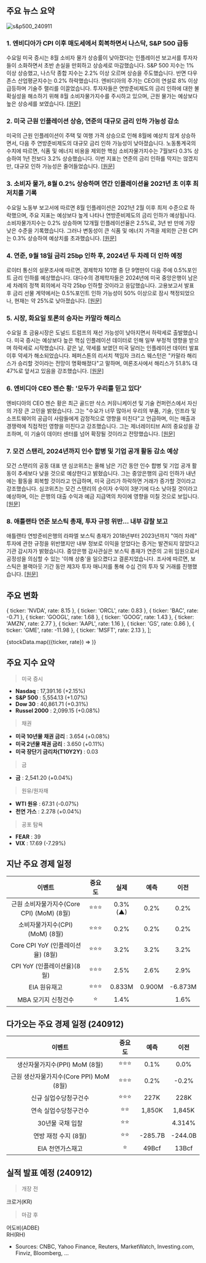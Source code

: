 ## 주요 뉴스 요약

![s&p500_240911](/map/240911.png)

### 1. **엔비디아가 CPI 이후 매도세에서 회복하면서 나스닥, S&P 500 급등**

수요일 미국 증시는 8월 소비자 물가 상승률이 낮아졌다는 인플레이션 보고서를 투자자들이 소화하면서 초반 손실을 만회하고 상승세로 마감했습니다. S&P 500 지수는 1% 이상 상승했고, 나스닥 종합 지수는 2.2% 이상 오르며 상승을 주도했습니다. 반면 다우존스 산업평균지수는 0.2% 하락했습니다. 엔비디아의 주가는 CEO의 연설로 8% 이상 급등하며 기술주 랠리를 이끌었습니다. 투자자들은 연방준비제도의 금리 인하에 대한 불확실성을 해소하기 위해 8월 소비자물가지수를 주시하고 있으며, 근원 물가는 예상보다 높은 상승세를 보였습니다. [[원문]](https://finance.yahoo.com/news/live/stock-market-today-nasdaq-sp-500-surge-as-nvidia-leads-bounce-back-from-post-cpi-sell-off-111124570.html)

### 2. **미국 근원 인플레이션 상승, 연준의 대규모 금리 인하 가능성 감소**

미국의 근원 인플레이션이 주택 및 여행 가격 상승으로 인해 8월에 예상치 않게 상승하면서, 다음 주 연방준비제도의 대규모 금리 인하 가능성이 낮아졌습니다. 노동통계국의 수치에 따르면, 식품 및 에너지 비용을 제외한 핵심 소비자물가지수는 7월보다 0.3% 상승하여 1년 전보다 3.2% 상승했습니다. 이번 지표는 연준의 금리 인하를 막지는 않겠지만, 대규모 인하 가능성은 줄어들었습니다. [[원문]](https://www.bloomberg.com/news/articles/2024-09-11/core-us-inflation-picks-up-as-housing-costs-continue-to-rise?srnd=phx-markets)

### 3. **소비자 물가, 8월 0.2% 상승하며 연간 인플레이션율 2021년 초 이후 최저치를 기록**

수요일 노동부 보고서에 따르면 8월 인플레이션은 2021년 2월 이후 최저 수준으로 하락했으며, 주요 지표는 예상보다 높게 나타나 연방준비제도의 금리 인하가 예상됩니다. 소비자물가지수는 0.2% 상승하며 12개월 인플레이션율은 2.5%로, 3년 반 만에 가장 낮은 수준을 기록했습니다. 그러나 변동성이 큰 식품 및 에너지 가격을 제외한 근원 CPI는 0.3% 상승하여 예상치를 초과했습니다. [[원문]](https://www.cnbc.com/2024/09/11/cpi-inflation-report-august-2024-.html)

### 4. **연준, 9월 18일 금리 25bp 인하 후, 2024년 두 차례 더 인하 예정**

로이터 통신의 설문조사에 따르면, 경제학자 101명 중 단 9명만이 다음 주에 0.5%포인트 금리 인하를 예상했습니다. 대다수의 경제학자들은 2024년에 미국 중앙은행이 남은 세 차례의 정책 회의에서 각각 25bp 인하할 것이라고 응답했습니다. 고용보고서 발표 후 금리 선물 계약에서는 0.5%포인트 인하 가능성이 50% 이상으로 잠시 책정되었으나, 현재는 약 25%로 낮아졌습니다. [[원문]](https://www.reuters.com/markets/us/fed-cut-rates-by-25-basis-points-sept-18-twice-more-2024-2024-09-10/)

### 5. **시장, 화요일 토론의 승자는 카말라 해리스**

수요일 초 금융시장은 도널드 트럼프의 재선 가능성이 낮아지면서 하락세로 출발했습니다. 미국 증시는 예상보다 높은 핵심 인플레이션 데이터로 인해 일부 부정적 영향을 받으며 하락세로 시작했습니다. 같은 날, 약세를 보였던 미국 달러는 인플레이션 데이터 발표 이후 약세가 해소되었습니다. 페퍼스톤의 리서치 책임자 크리스 웨스턴은 "카말라 해리스가 승리할 것이라는 전망이 명확해졌다"고 말하며, 여론조사에서 해리스가 51.8% 대 47%로 앞서고 있음을 강조했습니다. [[원문]](https://www.marketwatch.com/story/the-market-has-pronounced-a-winner-from-tuesdays-debate-and-its-kamala-harris-31d09125?&mod=home-page)

### 6. **엔비디아 CEO 젠슨 황: '모두가 우리를 믿고 있다'**

엔비디아의 CEO 젠슨 황은 최근 골드만 삭스 커뮤니케이션 및 기술 컨퍼런스에서 자신의 가장 큰 고민을 밝혔습니다. 그는 "수요가 너무 많아서 우리의 부품, 기술, 인프라 및 소프트웨어의 공급이 사람들에게 감정적으로 영향을 미친다"고 언급하며, 이는 매출과 경쟁력에 직접적인 영향을 미친다고 강조했습니다. 그는 제너레이티브 AI의 중요성을 강조하며, 이 기술이 데이터 센터를 넘어 확장될 것이라고 전망했습니다. [[원문]](https://finance.yahoo.com/news/nvidia-ceo-jensen-huang-everybody-is-counting-on-us-174749007.html)

### 7. **모건 스탠리, 2024년까지 인수 합병 및 기업 공개 활동 감소 예상**

모건 스탠리의 공동 대표 댄 심코위츠는 올해 남은 기간 동안 인수 합병 및 기업 공개 활동이 추세보다 낮을 것으로 예상한다고 밝혔습니다. 그는 중앙은행의 금리 인하가 내년에는 활동을 회복할 것이라고 언급하며, 미국 금리가 하락하면 거래가 증가할 것이라고 강조했습니다. 심코위츠는 모건 스탠리의 순이자 수익이 3분기에 다소 낮아질 것이라고 예상하며, 이는 은행의 대출 수익과 예금 지급액의 차이에 영향을 미칠 것으로 보입니다. [[원문]](https://www.reuters.com/markets/deals/morgan-stanley-expects-mergers-ipos-lag-trends-through-2024-2024-09-10/)

### 8. **애틀랜타 연준 보스틱 총재, 투자 규정 위반… 내부 감찰 보고**

애틀랜타 연방준비은행의 라파엘 보스틱 총재가 2018년부터 2023년까지 "여러 차례" 투자에 관한 규정을 위반했지만 내부 정보로 이익을 얻었다는 증거는 발견되지 않았다고 기관 감시자가 밝혔습니다. 중앙은행 감사관실은 보스틱 총재가 연준의 고위 임원으로서 공정성을 의심할 수 있는 '이해 상충'을 일으켰다고 결론지었습니다. 조사에 따르면, 보스틱은 블랙아웃 기간 동안 제3자 투자 매니저를 통해 수십 건의 투자 및 거래를 진행했습니다. [[원문]](https://www.marketwatch.com/story/atlanta-fed-president-raphael-bostic-broke-trading-rules-watchdog-finds-f7f96aa5?mod=home-page)

## 주요 변화

  { ticker: 'NVDA', rate: 8.15 },
  { ticker: 'ORCL', rate: 0.83 },
  { ticker: 'BAC', rate: -0.71 },
  { ticker: 'GOOGL', rate: 1.68 },
  { ticker: 'GOOG', rate: 1.43 },
  { ticker: 'AMZN', rate: 2.77 },
  { ticker: 'AAPL', rate: 1.16 },
  { ticker: 'GS', rate: 0.86 },
  { ticker: 'GME', rate: -11.98 },
  { ticker: 'MSFT', rate: 2.13 },
];

{stockData.map(({ticker, rate}) => <StockCardMini key={ticker} ticker={ticker} rate={rate}></StockCardMini>)}

## 주요 지수 요약

> 미국 증시

- **Nasdaq** : 17,391.16 (+2.15%)
- **S&P 500** : 5,554.13 (+1.07%)
- **Dow 30** : 40,861.71 (+0.31%)
- **Russel 2000** : 2,099.15 (+0.08%)

> 채권

- **미국 10년물 채권 금리** : 3.654 (+0.08%)
- **미국 2년물 채권 금리** : 3.650 (+0.11%)
- **미국 장단기 금리차(T10Y2Y)** : 0.03

> 금

- **금** : 2,541.20 (+0.04%)

> 원유/원자재

- **WTI 원유** : 67.31 (-0.07%)
- **천연 가스** : 2.278 (+0.04%)

> 공포 탐욕

- **FEAR** : 39
- **VIX** : 17.69 (-7.29%)

## 지난 주요 경제 일정

|                  이벤트                   | 중요도 |  실제   |  예측  |  이전   |
| :---------------------------------------: | :----: | :-----: | :----: | :-----: |
| 근원 소비자물가지수(Core CPI) (MoM) (8월) | ⭐⭐⭐ | 0.3%(▲) |  0.2%  |  0.2%   |
|      소비자물가지수(CPI) (MoM) (8월)      | ⭐⭐⭐ |  0.2%   |  0.2%  |  0.2%   |
|     Core CPI YoY (인플레이션율) (8월)     | ⭐⭐⭐ |  3.2%   |  3.2%  |  3.2%   |
|        CPI YoY (인플레이션율)(8월)        | ⭐⭐⭐ |  2.5%   |  2.6%  |  2.9%   |
|               EIA 원유재고                | ⭐⭐⭐ | 0.833M  | 0.900M | -6.873M |
|            MBA 모기지 신청건수            |   ⭐   |  1.4%   |        |  1.6%   |

## 다가오는 주요 경제 일정 (240912)

|                 이벤트                  | 중요도 |  예측   |  이전   |
| :-------------------------------------: | :----: | :-----: | :-----: |
|      생산자물가지수(PPI) MoM (8월)      | ⭐⭐⭐ |  0.1%   |  0.0%   |
| 근원 생산자물가지수(Core PPI) MoM (8월) | ⭐⭐⭐ |  0.2%   |  -0.2%  |
|          신규 실업수당청구건수          | ⭐⭐⭐ |  227K   |  228K   |
|          연속 실업수당청구건수          |  ⭐⭐  | 1,850K  | 1,845K  |
|            30년물 국채 입찰             |  ⭐⭐  |         | 4.314%  |
|          연방 재정 수지 (8월)           |  ⭐⭐  | -285.7B | -244.0B |
|            EIA 천연가스재고             |   ⭐   |  49Bcf  |  13Bcf  |

## 실적 발표 예정 (240912)

> 개장 전

크로거(KR)

> 마감 후

어도비(ADBE)  
RH(RH)

- Sources: CNBC, Yahoo Finance, Reuters, MarketWatch, Investing.com, Finviz, Bloomberg, ...
